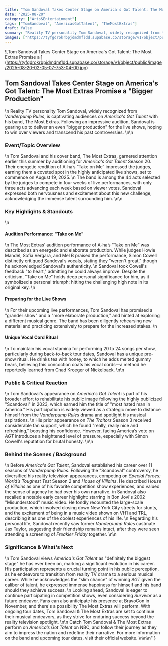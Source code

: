 ```yaml
---
title: "Tom Sandoval Takes Center Stage on America's Got Talent: The Most Extras Promise a \"Bigger Production\""
date: "2025-08-20"
category: ["Arts&Entertainment"]
tags: ["TomSandoval", "AmericasGotTalent", "TheMostExtras"]
draft: false
summary: "Reality TV personality Tom Sandoval, widely recognized from *Vanderpump Rules*, is captivating audiences on *America's Got Talent* with his band, The Most Extras. Following an impressive audition, Sandoval is gearing up to deliver an even \\"bigger production\\" for the live shows, hoping to win over viewers and transcend his past controversies."
images: ["https://tyfgdrokrbpjdmdmfldd.supabase.co/storage/v1/object/public/image/2025-08-20-02-05-07-753-04-00.jpg"]
---
```


![Tom Sandoval Takes Center Stage on America's Got Talent: The Most Extras Promise a \](https://tyfgdrokrbpjdmdmfldd.supabase.co/storage/v1/object/public/image/2025-08-20-02-05-07-753-04-00.jpg)

## Tom Sandoval Takes Center Stage on America's Got Talent: The Most Extras Promise a \"Bigger Production\"
\n
Reality TV personality Tom Sandoval, widely recognized from *Vanderpump Rules*, is captivating audiences on *America's Got Talent* with his band, The Most Extras. Following an impressive audition, Sandoval is gearing up to deliver an even \"bigger production\" for the live shows, hoping to win over viewers and transcend his past controversies.
\n\n
### Event/Topic Overview
\n
Tom Sandoval and his cover band, The Most Extras, garnered attention earlier this summer by auditioning for *America's Got Talent* Season 20. Their energetic rendition of A-ha’s “Take on Me” impressed the judges, earning them a coveted spot in the highly anticipated live shows, set to commence on August 19, 2025.
\n
The band is among the 44 acts selected by the judges to compete in four weeks of live performances, with only three acts advancing each week based on viewer votes. Sandoval expressed both nervousness and excitement about this new challenge, acknowledging the immense talent surrounding him.
\n\n
### Key Highlights & Standouts
\n
#### Audition Performance: \"Take on Me\"
\n
The Most Extras’ audition performance of A-ha’s “Take on Me” was described as an energetic and elaborate production. While judges Howie Mandel, Sofia Vergara, and Mel B praised the performance, Simon Cowell distinctly critiqued Sandoval’s vocals, stating they \"weren't great,\" though he acknowledged Sandoval's authenticity.
\n
Sandoval took Cowell's feedback \"to heart,\" admitting he could always improve. Despite the criticism, \"Take on Me\" holds deep personal significance for him, as it symbolized a personal triumph: hitting the challenging high note in its original key.
\n
#### Preparing for the Live Shows
\n
For their upcoming live performances, Tom Sandoval has promised a \"grander show\" and a \"more elaborate production,\" and hinted at exploring a different musical genre. The band has been diligently rehearsing new material and practicing extensively to prepare for the increased stakes.
\n
#### Unique Vocal Cord Ritual
\n
To maintain his vocal stamina for performing 20 to 24 songs per show, particularly during back-to-back tour dates, Sandoval has a unique pre-show ritual. He drinks tea with honey, to which he adds melted gummy bears, believing this concoction coats his vocal cords—a method he reportedly learned from Chad Kroeger of Nickelback.
\n\n
### Public & Critical Reaction
\n
Tom Sandoval's appearance on *America's Got Talent* is part of his broader effort to rehabilitate his public image following the highly publicized \"Scandoval\" in 2023, which earned him the title of \"most hated man in America.\" His participation is widely viewed as a strategic move to distance himself from the *Vanderpump Rules* drama and spotlight his musical aspirations.
\n
His prior appearance on *The Traitors* Season 3 received considerable fan support, which he found \"really, really nice and refreshing,\" boosting his confidence. However, facing America’s vote on *AGT* introduces a heightened level of pressure, especially with Simon Cowell's reputation for brutal honesty.
\n\n
### Behind the Scenes / Background
\n
Before *America's Got Talent*, Sandoval established his career over 11 seasons of *Vanderpump Rules*. Following the \"Scandoval\" controversy, he diversified his reality television appearances, competing on *Special Forces: World’s Toughest Test* Season 2 and *House of Villains*. He described *House of Villains* as one of his favorite competition show experiences, and valued the sense of agency he had over his own narrative.
\n
Sandoval also recalled a notable early career highlight: starring in Bon Jovi's 2002 \"Misunderstood\" music video. He fondly recounted the large-scale production, which involved closing down New York City streets for stunts, and the excitement of being in a music video shown on VH1 and TRL, describing it as one of the coolest experiences of his life.
\n
Regarding his personal life, Sandoval recently saw former *Vanderpump Rules* castmate Jax Taylor, suggesting their friendship remains intact, after they were seen attending a screening of *Freakier Friday* together.
\n\n
### Significance & What's Next
\n
Tom Sandoval views *America's Got Talent* as \"definitely the biggest stage\" he has ever been on, marking a significant evolution in his career. His participation represents a crucial turning point in his public perception, as he endeavors to transition from reality TV drama to a serious musical career. While he acknowledges the \"slim chance\" of winning *AGT* given the caliber of talent, he expressed immense happiness for himself and his band should they achieve success.
\n
Looking ahead, Sandoval is eager to continue participating in competition shows, even considering *Survivor* as a future endeavor. Fans can also anticipate his presence at BravoCon in November, and there's a possibility The Most Extras will perform. With ongoing tour dates, Tom Sandoval & The Most Extras are set to continue their musical endeavors, as they strive for enduring success beyond the reality television spotlight.
\n\n
Catch Tom Sandoval & The Most Extras perform on *America’s Got Talent* on NBC, and follow their journey as they aim to impress the nation and redefine their narrative. For more information on the band and upcoming tour dates, visit their official website.
\n\n\n"
}
